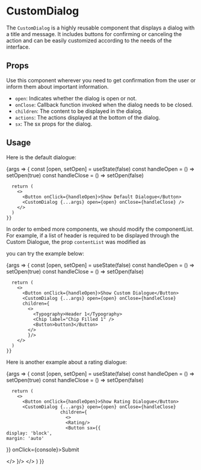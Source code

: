 
<Meta title='Components/CustomDialog' component={CustomDialog} />

# CustomDialog

The `CustomDialog` is a highly reusable component that displays a dialog with a title and message. It includes buttons for confirming or canceling the action and can be easily customized according to the needs of the interface.

## Props

Use this component wherever you need to get confirmation from the user or inform them about important information.

- `open`: Indicates whether the dialog is open or not.
- `onClose`: Callback function invoked when the dialog needs to be closed.
- `children`: The content to be displayed in the dialog.
- `actions`: The actions displayed at the bottom of the dialog.
- `sx`: The sx props for the dialog.

<ArgsTable of={CustomDialog} />

## Usage

Here is the default dialogue:

<Canvas>
  <Story name='PrimaryDialog' args={{ title: 'Title' }}>
    {args => {
      const [open, setOpen] = useState(false)
      const handleOpen = () => setOpen(true)
      const handleClose = () => setOpen(false)

      return (
        <>
          <Button onClick={handleOpen}>Show Default Dialogue</Button>
          <CustomDialog {...args} open={open} onClose={handleClose} />
        </>
      )
    }}

  </Story>
</Canvas>

In order to embed more components, we should modify the componentList.
For example, if a list of header is required to be displayed through the Custom Dialogue,
the prop `contentList` was modified as

you can try the example below:

<Canvas>
  <Story name='Example1' args={{ title: 'Title' }}>
    {args => {
      const [open, setOpen] = useState(false)
      const handleOpen = () => setOpen(true)
      const handleClose = () => setOpen(false)

      return (
        <>
          <Button onClick={handleOpen}>Show Custom Dialogue</Button>
          <CustomDialog {...args} open={open} onClose={handleClose}
          children={
            <>
              <Typography>Header 1</Typography>
              <Chip label="Chip Filled 1" />
              <Button>button3</Button>
            </>
            }/>
        </>
      )
    }}

  </Story>
</Canvas>

Here is another example about a rating dialogue:

<Canvas>
  <Story name='Example2' args={{ title: 'Title' }}>
    {args => {
      const [open, setOpen] = useState(false)
      const handleOpen = () => setOpen(true)
      const handleClose = () => setOpen(false)

      return (
        <>
          <Button onClick={handleOpen}>Show Rating Dialogue</Button>
          <CustomDialog {...args} open={open} onClose={handleClose}
                        children={
                          <>
                          <Rating/>
                          <Button sx={{
    display: 'block',
    margin: 'auto'

}} onClick={console}>Submit</Button>

</>
}/>
</>
)
}}

  </Story>
</Canvas>
